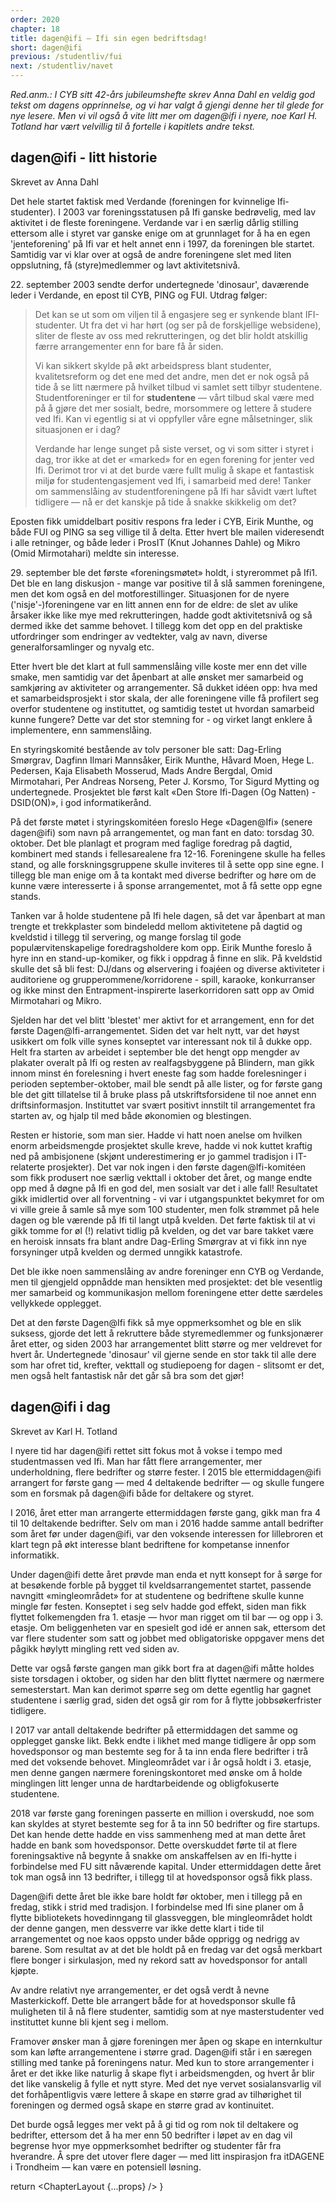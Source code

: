 ```yaml
---
order: 2020
chapter: 18
title: dagen@ifi — Ifi sin egen bedriftsdag!
short: dagen@ifi
previous: /studentliv/fui
next: /studentliv/navet
---
```



_Red.anm.: I CYB sitt 42-års jubileumshefte skrev Anna Dahl en veldig god tekst om dagens opprinnelse, og vi har valgt 
å gjengi denne her til glede for nye lesere. Men vi vil også å vite litt mer om dagen@ifi i nyere, noe Karl H. Totland 
har vært velvillig til å fortelle i kapitlets andre tekst._

## dagen@ifi - litt historie

Skrevet av Anna Dahl

Det hele startet faktisk med Verdande (foreningen for kvinnelige Ifi-studenter). I 2003 var foreningsstatusen på 
Ifi ganske bedrøvelig, med lav aktivitet i de fleste foreningene. Verdande var i en særlig dårlig stilling 
ettersom alle i styret var ganske enige om at grunnlaget for å ha en egen 'jenteforening' på Ifi var et helt 
annet enn i 1997, da foreningen ble startet. Samtidig var vi klar over at også de andre foreningene slet med 
liten oppslutning, få (styre)medlemmer og lavt aktivitetsnivå.

<p>22. september 2003 sendte derfor undertegnede 'dinosaur', daværende leder i Verdande, en epost til CYB, PING og 
FUI. Utdrag følger:</p>

> Det kan se ut som om viljen til å engasjere seg er synkende blant IFI-studenter. Ut fra det vi har hørt (og ser på 
  de forskjellige websidene), sliter de fleste av oss med rekrutteringen, og det blir holdt atskillig færre 
  arrangementer enn for bare få år siden.
> 
> Vi kan sikkert skylde på økt arbeidspress blant studenter, kvalitetsreform og det ene med det andre, men det er nok 
  også på tide å se litt nærmere på hvilket tilbud vi samlet sett tilbyr studentene. Studentforeninger er til for 
  __studentene__ — vårt tilbud skal være med på å gjøre det mer sosialt, bedre, morsommere og lettere å studere 
  ved Ifi. Kan vi egentlig si at vi oppfyller våre egne målsetninger, slik situasjonen er i dag?
> 
> Verdande har lenge sunget på siste verset, og vi som sitter i styret i dag, tror ikke at det er «marked» for en 
  egen forening for jenter ved Ifi. Derimot tror vi at det burde være fullt mulig å skape et fantastisk miljø for 
  studentengasjement ved Ifi, i samarbeid med dere! Tanker om sammenslåing av studentforeningene på Ifi har såvidt 
  vært luftet tidligere — nå er det kanskje på tide å snakke skikkelig om det?

Eposten fikk umiddelbart positiv respons fra leder i CYB, Eirik Munthe, og både FUI og PING sa seg villige til å 
delta. Etter hvert ble mailen videresendt i alle retninger, og både leder i ProsIT (Knut Johannes Dahle) og Mikro 
(Omid Mirmotahari) meldte sin interesse.

<p>29. september ble det første «foreningsmøtet» holdt, i styrerommet på Ifi1. Det ble en lang diskusjon - mange var 
positive til å slå sammen foreningene, men det kom også en del motforestillinger. Situasjonen for de nyere 
('nisje'-)foreningene var en litt annen enn for de eldre: de slet av ulike årsaker ikke like mye med 
rekrutteringen, hadde godt aktivitetsnivå og så dermed ikke det samme behovet. I tillegg kom det opp en del 
praktiske utfordringer som endringer av vedtekter, valg av navn, diverse generalforsamlinger og nyvalg etc.</p>

Etter hvert ble det klart at full sammenslåing ville koste mer enn det ville smake, men samtidig var det åpenbart 
at alle ønsket mer samarbeid og samkjøring av aktiviteter og arrangementer. Så dukket idéen opp: hva med et 
samarbeidsprosjekt i stor skala, der alle foreningene ville få profilert seg overfor studentene og instituttet, 
og samtidig testet ut hvordan samarbeid kunne fungere? Dette var det stor stemning for - og virket langt enklere 
å implementere, enn sammenslåing.

En styringskomité bestående av tolv personer ble satt: Dag-Erling Smørgrav, Dagfinn Ilmari Mannsåker, Eirik 
Munthe, Håvard Moen, Hege L. Pedersen, Kaja Elisabeth Mosserud, Mads Andre Bergdal, Omid Mirmotahari, Per Andreas 
Norseng, Peter J. Korsmo, Tor Sigurd Mytting og undertegnede. Prosjektet ble først kalt «Den Store Ifi-Dagen 
(Og Natten) - DSID(ON)», i god informatikerånd.

På det første møtet i styringskomitéen foreslo Hege «Dagen@Ifi» (senere dagen@ifi) som navn på arrangementet, 
og man fant en dato: torsdag 30. oktober. Det ble planlagt et program med faglige foredrag på dagtid, kombinert 
med stands i fellesarealene fra 12-16. Foreningene skulle ha felles stand, og alle forskningsgruppene skulle 
inviteres til å sette opp sine egne. I tillegg ble man enige om å ta kontakt med diverse bedrifter og høre om 
de kunne være interesserte i å sponse arrangementet, mot å få sette opp egne stands.

Tanken var å holde studentene på Ifi hele dagen, så det var åpenbart at man trengte et trekkplaster som bindeledd 
mellom aktivitetene på dagtid og kveldstid i tillegg til servering, og mange forslag til gode populærvitenskapelige 
foredragsholdere kom opp. Eirik Munthe foreslo å hyre inn en stand-up-komiker, og fikk i oppdrag å finne en slik. 
På kveldstid skulle det så bli fest: DJ/dans og ølservering i foajéen og diverse aktiviteter i auditoriene og 
grupperommene/korridorene - spill, karaoke, konkurranser og ikke minst den Entrapment-inspirerte laserkorridoren 
satt opp av Omid Mirmotahari og Mikro.

Sjelden har det vel blitt 'blestet' mer aktivt for et arrangement, enn for det første Dagen@Ifi-arrangementet. 
Siden det var helt nytt, var det høyst usikkert om folk ville synes konseptet var interessant nok til å dukke opp. 
Helt fra starten av arbeidet i september ble det hengt opp mengder av plakater overalt på Ifi og resten av 
realfagsbyggene på Blindern, man gikk innom minst én forelesning i hvert eneste fag som hadde forelesninger i 
perioden september-oktober, mail ble sendt på alle lister, og for første gang ble det gitt tillatelse til å 
bruke plass på utskriftsforsidene til noe annet enn driftsinformasjon. Instituttet var svært positivt innstilt 
til arrangementet fra starten av, og hjalp til med både økonomien og blestingen.

Resten er historie, som man sier. Hadde vi hatt noen anelse om hvilken enorm arbeidsmengde prosjektet skulle 
kreve, hadde vi nok kuttet kraftig ned på ambisjonene (skjønt underestimering er jo gammel tradisjon i IT-relaterte 
prosjekter). Det var nok ingen i den første dagen@Ifi-komitéen som fikk produsert noe særlig vekttall i oktober det 
året, og mange endte opp med å døgne på Ifi en god del, men sosialt var det i alle fall! Resultatet gikk imidlertid 
over all forventning - vi var i utgangspunktet bekymret for om vi ville greie å samle så mye som 100 studenter, men 
folk strømmet på hele dagen og ble værende på Ifi til langt utpå kvelden. Det førte faktisk til at vi gikk tomme 
for øl (!) relativt tidlig på kvelden, og det var bare takket være en heroisk innsats fra blant andre Dag-Erling 
Smørgrav at vi fikk inn nye forsyninger utpå kvelden og dermed unngikk katastrofe.

Det ble ikke noen sammenslåing av andre foreninger enn CYB og Verdande, men til gjengjeld oppnådde man hensikten 
med prosjektet: det ble vesentlig mer samarbeid og kommunikasjon mellom foreningene etter dette særdeles vellykkede 
opplegget.

Det at den første Dagen@Ifi fikk så mye oppmerksomhet og ble en slik suksess, gjorde det lett å rekruttere både 
styremedlemmer og funksjonærer året etter, og siden 2003 har arrangementet blitt større og mer veldrevet for 
hvert år. Undertegnede 'dinosaur' vil gjerne sende en stor takk til alle dere som har ofret tid, krefter, 
vekttall og studiepoeng for dagen - slitsomt er det, men også helt fantastisk når det går så bra som det gjør!

## dagen@ifi i dag

Skrevet av Karl H. Totland

I nyere tid har dagen@ifi rettet sitt fokus mot å vokse i tempo med studentmassen ved Ifi. Man har fått flere 
arrangementer, mer underholdning, flere bedrifter og større fester. I 2015 ble ettermiddagen@ifi arrangert for 
første gang — med 4 deltakende bedrifter — og skulle fungere som en forsmak på dagen@ifi både for deltakere og 
styret.

I 2016, året etter man arrangerte ettermiddagen første gang, gikk man fra 4 til 10 deltakende bedrifter. Selv 
om man i 2016 hadde samme antall bedrifter som året før under dagen@ifi, var den voksende interessen for 
lillebroren et klart tegn på økt interesse blant bedriftene for kompetanse innenfor informatikk.

Under dagen@ifi dette året prøvde man enda et nytt konsept for å sørge for at besøkende forble på bygget til 
kveldsarrangementet startet, passende navngitt «mingleområdet» for at studentene og bedriftene skulle kunne 
mingle før festen. Konseptet i seg selv hadde god effekt, siden man fikk flyttet folkemengden fra 1. etasje — 
hvor man rigget om til bar — og opp i 3. etasje. Om beliggenheten var en spesielt god idé er annen sak, ettersom 
det var flere studenter som satt og jobbet med obligatoriske oppgaver mens det pågikk høylytt mingling rett ved 
siden av.

Dette var også første gangen man gikk bort fra at dagen@ifi måtte holdes siste torsdagen i oktober, og siden har 
den blitt flyttet nærmere og nærmere semesterstart. Man kan derimot spørre seg om dette egentlig har gagnet 
studentene i særlig grad, siden det også gir rom for å flytte jobbsøkerfrister tidligere.

I 2017 var antall deltakende bedrifter på ettermiddagen det samme og opplegget ganske likt. Bekk endte i 
likhet med mange tidligere år opp som hovedsponsor og man bestemte seg for å ta inn enda flere bedrifter i 
trå med det voksende behovet. Mingleområdet var i år også holdt i 3. etasje, men denne gangen nærmere 
foreningskontoret med ønske om å holde minglingen litt lenger unna de hardtarbeidende og obligfokuserte 
studentene.

2018 var første gang foreningen passerte en million i overskudd, noe som kan skyldes at styret bestemte seg 
for å ta inn 50 bedrifter og fire startups. Det kan hende dette hadde en viss sammenheng med at man dette 
året hadde en bank som hovedsponsor. Dette overskuddet førte til at flere foreningsaktive nå begynte å 
snakke om anskaffelsen av en Ifi-hytte i forbindelse med FU sitt nåværende kapital. Under ettermiddagen 
dette året tok man også inn 13 bedrifter, i tillegg til at hovedsponsor også fikk plass.

Dagen@ifi dette året ble ikke bare holdt før oktober, men i tillegg på en fredag, stikk i strid med tradisjon. 
I forbindelse med Ifi sine planer om å flytte bibliotekets hovedinngang til glassveggen, ble mingleområdet 
holdt der denne gangen, men dessverre var ikke dette klart i tide til arrangementet og noe kaos oppsto under 
både opprigg og nedrigg av barene. Som resultat av at det ble holdt på en fredag var det også merkbart flere 
bonger i sirkulasjon, med ny rekord satt av hovedsponsor for antall kjøpte.

Av andre relativt nye arrangementer, er det også verdt å nevne Masterkickoff. Dette ble arrangert både for at 
hovedsponsor skulle få muligheten til å nå flere studenter, samtidig som at nye masterstudenter ved instituttet 
kunne bli kjent seg i mellom.

Framover ønsker man å gjøre foreningen mer åpen og skape en internkultur som kan løfte arrangementene i større 
grad. Dagen@ifi står i en særegen stilling med tanke på foreningens natur. Med kun to store arrangementer i 
året er det ikke like naturlig å skape flyt i arbeidsmengden, og hvert år blir det like vanskelig å fylle et 
nytt styre. Med det nye vervet sosialansvarlig vil det forhåpentligvis være lettere å skape en større grad av 
tilhørighet til foreningen og dermed også skape en større grad av kontinuitet.

Det burde også legges mer vekt på å gi tid og rom nok til deltakere og bedrifter, ettersom det å ha mer enn 50 
bedrifter i løpet av en dag vil begrense hvor mye oppmerksomhet bedrifter og studenter får fra hverandre. Å spre 
det utover flere dager — med litt inspirasjon fra itDAGENE i Trondheim — kan være en potensiell løsning.

  return <ChapterLayout {...props} />
}
